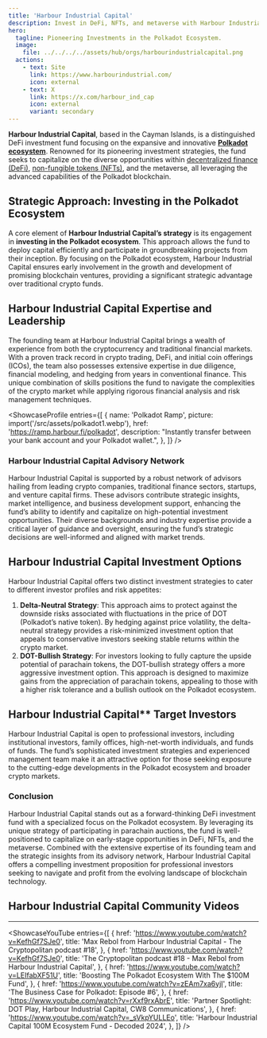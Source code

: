 ```yaml
---
title: 'Harbour Industrial Capital'
description: Invest in DeFi, NFTs, and metaverse with Harbour Industrial Capital is specializing in Polkadot’s parachain auctions and risk-minimized strategies.
hero:
  tagline: Pioneering Investments in the Polkadot Ecosystem.
  image: 
    file: ../../../../assets/hub/orgs/harbourindustrialcapital.png
  actions:
    - text: Site
      link: https://www.harbourindustrial.com/
      icon: external
    - text: X
      link: https://x.com/harbour_ind_cap
      icon: external
      variant: secondary
---
```



**Harbour Industrial Capital**, based in the Cayman Islands, is a distinguished DeFi investment fund focusing on the expansive and innovative [**Polkadot ecosystem**](https://dablock.com/ecosystem/). Renowned for its pioneering investment strategies, the fund seeks to capitalize on the diverse opportunities within [decentralized finance (DeFi)](https://dablock.com/polkadot-defi-projects/), [non-fungible tokens (NFTs)](https://dablock.com/polkadot-nft-marketplaces/), and the metaverse, all leveraging the advanced capabilities of the Polkadot blockchain.

## Strategic Approach: Investing in the Polkadot Ecosystem
A core element of **Harbour Industrial Capital’s strategy** is its engagement in **investing in the Polkadot ecosystem**. This approach allows the fund to deploy capital efficiently and participate in groundbreaking projects from their inception. By focusing on the Polkadot ecosystem, Harbour Industrial Capital ensures early involvement in the growth and development of promising blockchain ventures, providing a significant strategic advantage over traditional crypto funds.

## **Harbour Industrial Capital** Expertise and Leadership

The founding team at Harbour Industrial Capital brings a wealth of experience from both the cryptocurrency and traditional financial markets. With a proven track record in crypto trading, DeFi, and initial coin offerings (ICOs), the team also possesses extensive expertise in due diligence, financial modeling, and hedging from years in conventional finance. This unique combination of skills positions the fund to navigate the complexities of the crypto market while applying rigorous financial analysis and risk management techniques.

<ShowcaseProfile
  entries={[
    {
      name: 'Polkadot Ramp',
      picture: import('/src/assets/polkadot1.webp'),
      href: 'https://ramp.harbour.fi/polkadot',
      description: "Instantly transfer between your bank account and your Polkadot wallet.",
    },
  ]}
/>

### Harbour Industrial Capital Advisory Network
Harbour Industrial Capital is supported by a robust network of advisors hailing from leading crypto companies, traditional finance sectors, startups, and venture capital firms. These advisors contribute strategic insights, market intelligence, and business development support, enhancing the fund’s ability to identify and capitalize on high-potential investment opportunities. Their diverse backgrounds and industry expertise provide a critical layer of guidance and oversight, ensuring the fund’s strategic decisions are well-informed and aligned with market trends.

## Harbour Industrial Capital Investment Options
Harbour Industrial Capital offers two distinct investment strategies to cater to different investor profiles and risk appetites:
1. **Delta-Neutral Strategy**: This approach aims to protect against the downside risks associated with fluctuations in the price of DOT (Polkadot’s native token). By hedging against price volatility, the delta-neutral strategy provides a risk-minimized investment option that appeals to conservative investors seeking stable returns within the crypto market.
2. **DOT-Bullish Strategy**: For investors looking to fully capture the upside potential of parachain tokens, the DOT-bullish strategy offers a more aggressive investment option. This approach is designed to maximize gains from the appreciation of parachain tokens, appealing to those with a higher risk tolerance and a bullish outlook on the Polkadot ecosystem.

## Harbour Industrial Capital** Target Investors
Harbour Industrial Capital is open to professional investors, including institutional investors, family offices, high-net-worth individuals, and funds of funds. The fund’s sophisticated investment strategies and experienced management team make it an attractive option for those seeking exposure to the cutting-edge developments in the Polkadot ecosystem and broader crypto markets.

### Conclusion
Harbour Industrial Capital stands out as a forward-thinking DeFi investment fund with a specialized focus on the Polkadot ecosystem. By leveraging its unique strategy of participating in parachain auctions, the fund is well-positioned to capitalize on early-stage opportunities in DeFi, NFTs, and the metaverse. Combined with the extensive expertise of its founding team and the strategic insights from its advisory network, Harbour Industrial Capital offers a compelling investment proposition for professional investors seeking to navigate and profit from the evolving landscape of blockchain technology.


## Harbour Industrial Capital Community Videos
------------
<ShowcaseYouTube
  entries={[
      {
      href: 'https://www.youtube.com/watch?v=KefhGf7SJe0',
      title: 'Max Rebol from Harbour Industrial Capital - The Cryptopolitan podcast #18',
          },
              {
      href: 'https://www.youtube.com/watch?v=KefhGf7SJe0',
      title: 'The Cryptopolitan podcast #18 - Max Rebol from Harbour Industrial Capital',
          },
                        {
      href: 'https://www.youtube.com/watch?v=LEIfabXF51U',
      title: 'Boosting The Polkadot Ecosystem With The $100M Fund',
          },
                        {
      href: 'https://www.youtube.com/watch?v=zEAm7xa6yjI',
      title: 'The Business Case for Polkadot: Episode #6',
          },
                        {
      href: 'https://www.youtube.com/watch?v=rXxf9rxAbrE',
      title: 'Partner Spotlight: DOT Play, Harbour Industrial Capital, CW8 Communications',
          },
    {
      href: 'https://www.youtube.com/watch?v=_sVkpYULLEo',
      title: 'Harbour Industrial Capital 100M Ecosystem Fund - Decoded 2024',
          },
  ]} />